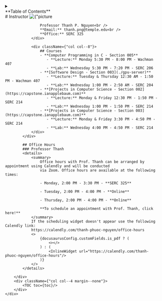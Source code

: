 
<div id={"mobile-toc"} style={{display: "flex", justifyContent: "center", alignContent: "center"}}>
    <details style={{width: "75%"}}>
        <summary>
            <div style={{textAlign: "center"}}>
                **Table of Contents**
            </div>
        </summary>
        <left>
            <TOCInline toc={toc}/>
        </left>
    </details>
</div>

<div className={"container"}>
    <div className={"row"}>
        <div className={"syllabus-content col"}>
            <div className={"row"}>
                <div className={"col col--4"}>
                    # Instructor
                    <img
                        id={"professor-thanh"}
                        className={"masked"}
                        src={"https://gravatar.com/userimage/257832771/a02070f803e0bd2ec75a6c498bc6e758.jpeg?size=200"}
                        alt={"picture of Professor T"}
                    />

                    Professor Thanh P. Nguyen<br />
                    **Email:** thanh.png@temple.edu<br />
                    **Office:** SERC 325
                </div>

                <div className={"col col--8"}>
                    ## Courses
                    - **Computer Programming in C - Section 005**
                       - **Lecture:** Monday 5:30 PM - 8:00 PM - Wachman 407
                       - **Lab:** Wednesday 5:30 PM - 7:20 PM - SERC 206
                    - **[Software Design - Section 003](./gpu-server)**
                       - **Lecture:** Tuesday & Thursday 12:30 AM - 1:50 PM - Wachman 407
                       - **Lab:** Wednesday 1:00 PM - 2:50 AM - SERC 204
                    - **[Projects in Computer Science - Section 002](https://capstone.ianapplebaum.com)**
                       - **Lecture:** Monday & Friday 12:30 PM - 1:50 PM - SERC 214
                       - **Lab:** Wednesday 1:00 PM - 1:50 PM - SERC 214
                    - **[Projects in Computer Science - Section 003](https://capstone.ianapplebaum.com)**
                       - **Lecture:** Monday & Friday 3:30 PM - 4:50 PM - SERC 214
                       - **Lab:** Wednesday 4:00 PM - 4:50 PM - SERC 214
                </div>
            </div>

            ## Office Hours
            ### Professor Thanh
            <details>
                <summary>
                    Office hours with Prof. Thanh can be arranged by appointment using Calendly and will be conducted
                    via Zoom. Office hours are available at the following times:

                    - Monday, 2:00 PM - 3:30 PM - **SERC 325**

                    - Tuesday, 2:00 PM - 4:00 PM - **Online**

                    - Thursday, 2:00 PM - 4:00 PM - **Online**

                    **To schedule an appointment with Prof. Thanh, click here!**
                </summary>
                If the scheduling widget doesn't appear use the following Calendly link:
                https://calendly.com/thanh-phuoc-nguyen/office-hours
                <>
                    {docusaurusConfig.customFields.is_pdf ? (
                        <></>
                    ) : (
                        <InlineWidget url="https://calendly.com/thanh-phuoc-nguyen/office-hours"/>
                    )}
                </>
            </details>

        </div>
        <div className={"col col--4 margin--none"}>
            <TOC toc={toc}/>
        </div>
    </div>
</div>
